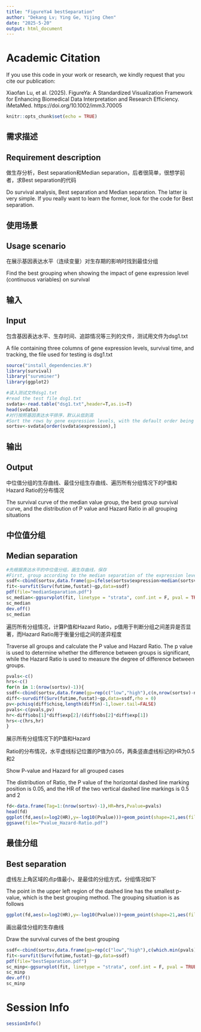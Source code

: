 ```yaml
---
title: "FigureYa4 bestSeparation"
author: "Dekang Lv; Ying Ge, Yijing Chen"
date: "2025-5-20"
output: html_document
---
```


# Academic Citation
If you use this code in your work or research, we kindly request that you cite our publication:

Xiaofan Lu, et al. (2025). FigureYa: A Standardized Visualization Framework for Enhancing Biomedical Data Interpretation and Research Efficiency. iMetaMed. https://doi.org/10.1002/imm3.70005

```r
knitr::opts_chunk$set(echo = TRUE)
```

## 需求描述
## Requirement description

做生存分析，Best separation和Median separation，后者很简单，很想学前者，求Best separation的代码

Do survival analysis, Best separation and Median separation. The latter is very simple. If you really want to learn the former, look for the code for Best separation.

## 使用场景
## Usage scenario

在展示基因表达水平（连续变量）对生存期的影响时找到最佳分组

Find the best grouping when showing the impact of gene expression level (continuous variables) on survival

## 输入
## Input

包含基因表达水平、生存时间、追踪情况等三列的文件，测试用文件为dsg1.txt

A file containing three columns of gene expression levels, survival time, and tracking, the file used for testing is dsg1.txt

```r
source("install_dependencies.R")
library(survival)
library("survminer")
library(ggplot2)

#读入测试文件dsg1.txt
#read the test file dsg1.txt
svdata<-read.table("dsg1.txt",header=T,as.is=T)
head(svdata)
#对行按照基因表达水平排序，默认从低到高
#Sort the rows by gene expression levels, with the default order being from low to high
sortsv<-svdata[order(svdata$expression),]
```

## 输出
## Output

中位值分组的生存曲线、最佳分组生存曲线、遍历所有分组情况下的P值和Hazard Ratio的分布情况

The survival curve of the median value group, the best group survival curve, and the distribution of P value and Hazard Ratio in all grouping situations

## 中位值分组
## Median separation

```r
#先根据表达水平的中位值分组，画生存曲线，保存
#First, group according to the median separation of the expression level, draw a survival curve, and save 
ssdf<-cbind(sortsv,data.frame(gp=ifelse(sortsv$expression>median(sortsv$expression),"high","low")))
fit<-survfit(Surv(futime,fustat)~gp,data=ssdf)
pdf(file="medianSeparation.pdf")
sc_median<-ggsurvplot(fit, linetype = "strata", conf.int = F, pval = TRUE,palette = c("#D95F02","#1B9E77"),legend.title="",legend=c(0.7,0.9),legend.labs=c("High-expression","low-expression"))
sc_median
dev.off()
sc_median
```

遍历所有分组情况，计算P值和Hazard Ratio，p值用于判断分组之间差异是否显著，而Hazard Ratio用于衡量分组之间的差异程度

Traverse all groups and calculate the P value and Hazard Ratio. The p value is used to determine whether the difference between groups is significant, while the Hazard Ratio is used to measure the degree of difference between groups.

```r
pvals<-c()
hrs<-c()
for(n in 1:(nrow(sortsv)-1)){
ssdf<-cbind(sortsv,data.frame(gp=rep(c("low","high"),c(n,nrow(sortsv)-n))))
diff<-survdiff(Surv(futime,fustat)~gp,data=ssdf,rho = 0)
pv<-pchisq(diff$chisq,length(diff$n)-1,lower.tail=FALSE)
pvals<-c(pvals,pv)
hr<-diff$obs[1]*diff$exp[2]/(diff$obs[2]*diff$exp[1])
hrs<-c(hrs,hr)
}
```

展示所有分组情况下的P值和Hazard

Ratio的分布情况，水平虚线标记位置的P值为0.05，两条竖直虚线标记的HR为0.5和2

Show P-value and Hazard for all grouped cases

The distribution of Ratio, the P value of the horizontal dashed line marking position is 0.05, and the HR of the two vertical dashed line markings is 0.5 and 2

```r
fd<-data.frame(Tag=1:(nrow(sortsv)-1),HR=hrs,Pvalue=pvals)
head(fd)
ggplot(fd,aes(x=log2(HR),y=-log10(Pvalue)))+geom_point(shape=21,aes(fill=Tag))+scale_fill_gradientn(colours=c("#4477AA","#77AADD","#FFFFFF","#EE9988","#BB4444"),guide="legend")+geom_hline(yintercept=(-log10(0.05)),linetype="dashed")+geom_vline(xintercept=c(-1,1),linetype="dashed")+annotate("text",y=-log10(pvals[which.min(pvals)]),x=log2(hrs[which.min(pvals)]),label="min-Pvalue")
ggsave(file="Pvalue_Hazard-Ratio.pdf")
```
## 最佳分组
## Best separation

虚线左上角区域的点p值最小，是最佳的分组方式，分组情况如下

The point in the upper left region of the dashed line has the smallest p-value, which is the best grouping method. The grouping situation is as follows

```r
ggplot(fd,aes(x=log2(HR),y=-log10(Pvalue)))+geom_point(shape=21,aes(fill=Tag))+scale_fill_gradientn(colours=c("#4477AA","#77AADD","#FFFFFF","#EE9988","#BB4444"),guide="legend")+geom_hline(yintercept=(-log10(0.05)),linetype="dashed")+geom_vline(xintercept=c(-1,1),linetype="dashed")+geom_text(aes(label=paste(Tag,nrow(sortsv)-Tag,sep=":")),vjust=-1)
```

画出最佳分组的生存曲线

Draw the survival curves of the best grouping

```r
ssdf<-cbind(sortsv,data.frame(gp=rep(c("low","high"),c(which.min(pvals),nrow(sortsv)-which.min(pvals)))))
fit<-survfit(Surv(futime,fustat)~gp,data=ssdf)
pdf(file="bestSeparation.pdf")
sc_minp<-ggsurvplot(fit, linetype = "strata", conf.int = F, pval = TRUE,palette = c("#D95F02","#1B9E77"),legend.title="",legend=c(0.7,0.9),legend.labs=c("High-expression","low-expression"))
sc_minp
dev.off()
sc_minp
```

# Session Info

```r
sessionInfo()
```
